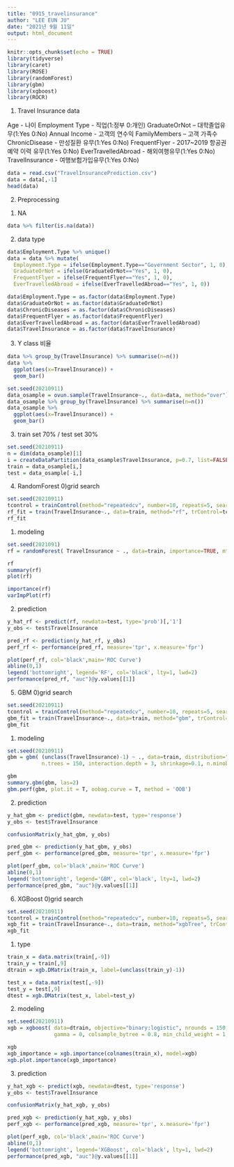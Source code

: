 ```yaml
---
title: "0915_travelinsurance"
author: "LEE EUN JU"
date: "2021년 9월 11일"
output: html_document
---
```


```r
knitr::opts_chunk$set(echo = TRUE)
library(tidyverse)
library(caret)
library(ROSE)
library(randomForest)
library(gbm)
library(xgboost)
library(ROCR)
```

1. Travel Insurance data

Age - 나이
Employment Type - 직업(1:정부 0:개인)
GraduateOrNot – 대학졸업유무(1:Yes 0:No)
Annual Income - 고객의 연수익 
FamilyMembers – 고객 가족수
ChronicDisease - 만성질환 유무(1:Yes 0:No)
FrequentFlyer - 2017~2019 항공권 예약 이력 유무(1:Yes 0:No)
EverTravelledAbroad - 해외여행유무(1:Yes 0:No)
TravelInsurance - 여행보험가입유무(1:Yes 0:No)

```r
data = read.csv("TravelInsurancePrediction.csv")
data = data[,-1]
head(data)
```


2. Preprocessing

1) NA
```r
data %>% filter(is.na(data))
```

2) data type
```r
data$Employment.Type %>% unique()
data = data %>% mutate(
  Employment.Type = ifelse(Employment.Type=="Government Sector", 1, 0),
  GraduateOrNot = ifelse(GraduateOrNot=="Yes", 1, 0),
  FrequentFlyer = ifelse(FrequentFlyer=="Yes", 1, 0),
  EverTravelledAbroad = ifelse(EverTravelledAbroad=="Yes", 1, 0))

data$Employment.Type = as.factor(data$Employment.Type)
data$GraduateOrNot = as.factor(data$GraduateOrNot)
data$ChronicDiseases = as.factor(data$ChronicDiseases)
data$FrequentFlyer = as.factor(data$FrequentFlyer)
data$EverTravelledAbroad = as.factor(data$EverTravelledAbroad)
data$TravelInsurance = as.factor(data$TravelInsurance)
```


3) Y class 비율 
```r
data %>% group_by(TravelInsurance) %>% summarise(n=n())
data %>% 
  ggplot(aes(x=TravelInsurance)) +
  geom_bar()

set.seed(20210911)
data_osample = ovun.sample(TravelInsurance~., data=data, method="over")$data 
data_osample %>% group_by(TravelInsurance) %>% summarise(n=n())
data_osample %>% 
  ggplot(aes(x=TravelInsurance)) +
  geom_bar()
```


3. train set 70% / test set 30%
```r
set.seed(20210911)
n = dim(data_osample)[1]
i = createDataPartition(data_osample$TravelInsurance, p=0.7, list=FALSE)
train = data_osample[i,]
test = data_osample[-i,]
```


4. RandomForest
0)grid search
```r
set.seed(20210911)
tcontrol = trainControl(method="repeatedcv", number=10, repeats=5, search="grid")
rf_fit = train(TravelInsurance~., data=train, method="rf", trControl=tcontrol)
rf_fit
```

1) modeling
```r
set.seed(2021091)
rf = randomForest( TravelInsurance ~ ., data=train, importance=TRUE, mtry=5)

rf
summary(rf)
plot(rf)

importance(rf)
varImpPlot(rf)
```

2) prediction
```r
y_hat_rf <- predict(rf, newdata=test, type='prob')[,'1']
y_obs <- test$TravelInsurance

pred_rf <- prediction(y_hat_rf, y_obs)
perf_rf <- performance(pred_rf, measure='tpr', x.measure='fpr')

plot(perf_rf, col='black',main='ROC Curve')
abline(0,1)
legend('bottomright', legend='RF', col='black', lty=1, lwd=2)
performance(pred_rf, "auc")@y.values[[1]]
```


5. GBM
0)grid search
```r
set.seed(20210911)
tcontrol = trainControl(method="repeatedcv", number=10, repeats=5, search="grid")
gbm_fit = train(TravelInsurance~., data=train, method="gbm", trControl=tcontrol)
gbm_fit
```

1) modeling
```r
set.seed(20210911)
gbm = gbm( (unclass(TravelInsurance)-1) ~ ., data=train, distribution="bernoulli",
           n.trees = 150, interaction.depth = 3, shrinkage=0.1, n.minobsinnode=10)

gbm
summary.gbm(gbm, las=2)
gbm.perf(gbm, plot.it = T, oobag.curve = T, method = 'OOB')
```

2) prediction
```r
y_hat_gbm <- predict(gbm, newdata=test, type='response')
y_obs <- test$TravelInsurance

confusionMatrix(y_hat_gbm, y_obs)

pred_gbm <- prediction(y_hat_gbm, y_obs)
perf_gbm <- performance(pred_gbm, measure='tpr', x.measure='fpr')

plot(perf_gbm, col='black',main='ROC Curve')
abline(0,1)
legend('bottomright', legend='GBM', col='black', lty=1, lwd=2)
performance(pred_gbm, "auc")@y.values[[1]]
```


6. XGBoost
0)grid search
```r
set.seed(20210911)
tcontrol = trainControl(method="repeatedcv", number=10, repeats=5, search="grid")
xgb_fit = train(TravelInsurance~., data=train, method="xgbTree", trControl=tcontrol)
xgb_fit
```

1) type
```r
train_x = data.matrix(train[,-9])
train_y = train[,9]
dtrain = xgb.DMatrix(train_x, label=(unclass(train_y)-1))

test_x = data.matrix(test[,-9])
test_y = test[,9]
dtest = xgb.DMatrix(test_x, label=test_y)
```

2) modeling
```r
set.seed(20210911)
xgb = xgboost( data=dtrain, objective="binary:logistic", nrounds = 150, max_depth = 3, eta = 0.4, 
               gamma = 0, colsample_bytree = 0.8, min_child_weight = 1, subsample = 1 )

xgb
xgb_importance = xgb.importance(colnames(train_x), model=xgb)
xgb.plot.importance(xgb_importance)
```

3) prediction
```r
y_hat_xgb <- predict(xgb, newdata=dtest, type='response')
y_obs <- test$TravelInsurance

confusionMatrix(y_hat_xgb, y_obs)

pred_xgb <- prediction(y_hat_xgb, y_obs)
perf_xgb <- performance(pred_xgb, measure='tpr', x.measure='fpr')

plot(perf_xgb, col='black',main='ROC Curve')
abline(0,1)
legend('bottomright', legend='XGBoost', col='black', lty=1, lwd=2)
performance(pred_xgb, "auc")@y.values[[1]]
```


